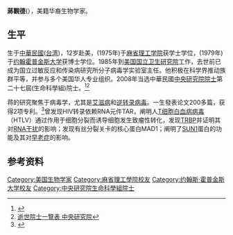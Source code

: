 '''蔣觀德'''({{bd|1958年|9月23日|2013年|1月27日|catIdx=Jeang}}），美籍华裔生物学家。

== 生平 ==
生于[[中華民國|中華民國]]([[台湾|台湾]])，12岁赴美，(1975年)于[[麻省理工学院|麻省理工学院]]获学士学位，(1979年)于[[约翰霍普金斯大学|约翰霍普金斯大学]]获博士学位。1985年到[[美国国立卫生研究院|美国国立卫生研究院]]工作，去世前已成为国立过敏反应和传染病研究所分子病毒学实验室主任。他积极在科学界推动族群平等，并参与多个美国华人专业组织。2008年当选中華民國[[中央研究院院士|中央研究院院士]]第二十七屆(生命科學組)院士。<ref>{{cite web |url=http://news.sciencenet.cn/htmlnews/2013/12/286822.shtm |title=中研院院士、美华裔科学家蒋观德逝世 |website=科学网 |format= |work= |accessdate= |archive-date=2014-10-19 |archive-url=https://web.archive.org/web/20141019083450/http://news.sciencenet.cn/htmlnews/2013/12/286822.shtm |dead-url=no }}</ref><ref>[https://academicians.sinica.edu.tw/index.php?func=1-D蔣觀德 逝世院士一覽表 中央研究院]</ref>

蒋的研究聚焦于病毒学，尤其是[[艾滋病|艾滋病]]和[[逆转录病毒|逆转录病毒]]。一生發表论文200多篇，获得2项专利。<ref>{{cite web|url=http://news.aweb.com.cn/2005/11/17/8261528.htm|title=与病毒“感情”颇深的蒋观德|website=农博网|format=|work=|accessdate=|archive-url=https://web.archive.org/web/20141020031258/http://news.aweb.com.cn/2005/11/17/8261528.htm|archive-date=2014-10-20|dead-url=yes}}</ref>曾发现HIV转录依赖RNA元件TAR，阐明人[[人類嗜T淋巴球病毒一型|T细胞白血病病毒]]（HTLV）通过作用于细胞分裂而诱导细胞发生致瘤性转化，发现[[TRBP|TRBP]]并证明其对[[RNA干扰|RNA干扰]]的影响；发现有丝分裂关卡的核心蛋白MAD1；阐明了[[SUN1|SUN1]]蛋白的功能及其对[[早年衰老症候群|早老症]]的影响。

==参考资料==
{{reflist}}

{{中央研究院第二十七届院士}}
{{DEFAULTSORT: Jeang, Kuan-Teh}}
[[Category:美国生物学家|Category:美国生物学家]]
[[Category:麻省理工學院校友|Category:麻省理工學院校友]]
[[Category:约翰斯·霍普金斯大学校友|Category:约翰斯·霍普金斯大学校友]]
[[Category:中央研究院生命科學組院士|Category:中央研究院生命科學組院士]]